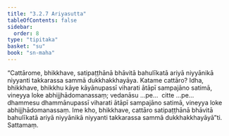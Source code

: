 ```yaml
---
title: "3.2.7 Ariyasutta"
tableOfContents: false
sidebar:
  order: 8
type: "tipitaka"
basket: "su"
book: "sn-maha"
---
```



<DynamicBreadcrumb />

<Division number="383" book="sn-maha" bookNo="14" page="144">

<Paragraph number="842" book="sn-maha">
“Cattārome, bhikkhave, satipaṭṭhānā bhāvitā bahulīkatā ariyā niyyānikā niyyanti takkarassa sammā dukkhakkhayāya. Katame cattāro? Idha, bhikkhave, bhikkhu kāye kāyānupassī viharati ātāpī sampajāno satimā, vineyya loke abhijjhādomanassaṃ; vedanāsu …pe…  citte …pe…  dhammesu dhammānupassī viharati ātāpī sampajāno satimā, vineyya loke abhijjhādomanassaṃ. Ime kho, bhikkhave, cattāro satipaṭṭhānā bhāvitā bahulīkatā ariyā niyyānikā niyyanti takkarassa sammā dukkhakkhayāyā”ti.

</Paragraph>
</Division>

<Paragraph number="843" type="center" book="sn-maha">
Sattamaṃ.
</Paragraph>
